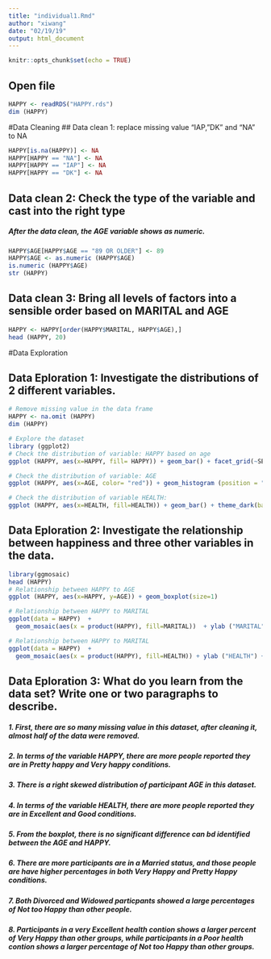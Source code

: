 ```yaml
---
title: "individual1.Rmd"
author: "xiwang"
date: "02/19/19"
output: html_document
---
```


```r
knitr::opts_chunk$set(echo = TRUE)
```

## Open file
```r
HAPPY <- readRDS("HAPPY.rds")
dim (HAPPY)
```

#Data Cleaning
## Data clean 1: replace missing value "IAP, "DK" and "NA" to NA

```r
HAPPY[is.na(HAPPY)] <- NA
HAPPY[HAPPY == "NA"] <- NA
HAPPY[HAPPY == "IAP"] <- NA
HAPPY[HAPPY == "DK"] <- NA
```

## Data clean 2: Check the type of the variable and cast into the right type 
##### After the data clean, the AGE variable shows as numeric.

```r
HAPPY$AGE[HAPPY$AGE == "89 OR OLDER"] <- 89
HAPPY$AGE <- as.numeric (HAPPY$AGE)
is.numeric (HAPPY$AGE)
str (HAPPY)
```

## Data clean 3: Bring all levels of factors into a sensible order based on MARITAL and AGE

```r
HAPPY <- HAPPY[order(HAPPY$MARITAL, HAPPY$AGE),]
head (HAPPY, 20)
```

#Data Exploration

## Data Eploration 1: Investigate the distributions of 2 different variables.

```r
# Remove missing value in the data frame
HAPPY <- na.omit (HAPPY)
dim (HAPPY)

# Explore the dataset
library (ggplot2)
# Check the distribution of variable: HAPPY based on age
ggplot (HAPPY, aes(x=HAPPY, fill= HAPPY)) + geom_bar() + facet_grid(~SEX, scales="free_y") 

# Check the distribution of variable: AGE
ggplot (HAPPY, aes(x=AGE, color= "red")) + geom_histogram (position = "stack" , binwidth = .5)

# Check the distribution of variable HEALTH: 
ggplot (HAPPY, aes(x=HEALTH, fill=HEALTH)) + geom_bar() + theme_dark(base_size = 11, base_family = "")

```


## Data Eploration 2: Investigate the relationship between happiness and three other variables in the data.

```r
library(ggmosaic)
head (HAPPY)
# Relationship between HAPPY to AGE
ggplot (HAPPY, aes(x=HAPPY, y=AGE)) + geom_boxplot(size=1)

# Relationship between HAPPY to MARITAL
ggplot(data = HAPPY)  + 
  geom_mosaic(aes(x = product(HAPPY), fill=MARITAL))  + ylab ("MARITAL") + xlab ("HAPPY") + coord_flip()

# Relationship between HAPPY to MARITAL
ggplot(data = HAPPY)  + 
  geom_mosaic(aes(x = product(HAPPY), fill=HEALTH)) + ylab ("HEALTH") + xlab ("HAPPY") + coord_flip()

```


## Data Eploration 3: What do you learn from the data set? Write one or two paragraphs to describe.

##### 1. First, there are so many missing value in this dataset, after cleaning it, almost half of the data were removed.
##### 2. In terms of the variable HAPPY, there are more people reported they are in Pretty happy and Very happy conditions.
##### 3. There is a right skewed distribution of participant AGE in this dataset.
##### 4. In terms of the variable HEALTH, there are more people reported they are in Excellent and Good conditions.
##### 5. From the boxplot, there is no significant difference can bd identified between the AGE and HAPPY.
##### 6. There are more participants are in a Married status, and those people are have higher percentages in both Very Happy and Pretty Happy conditions.
##### 7. Both Divorced and Widowed particpants showed a large percentages of Not too Happy than other people.
##### 8. Participants in a very Excellent health contion shows a larger percent of Very Happy than other groups, while participants in a Poor health contion shows a larger percentage of Not too Happy than other groups.





